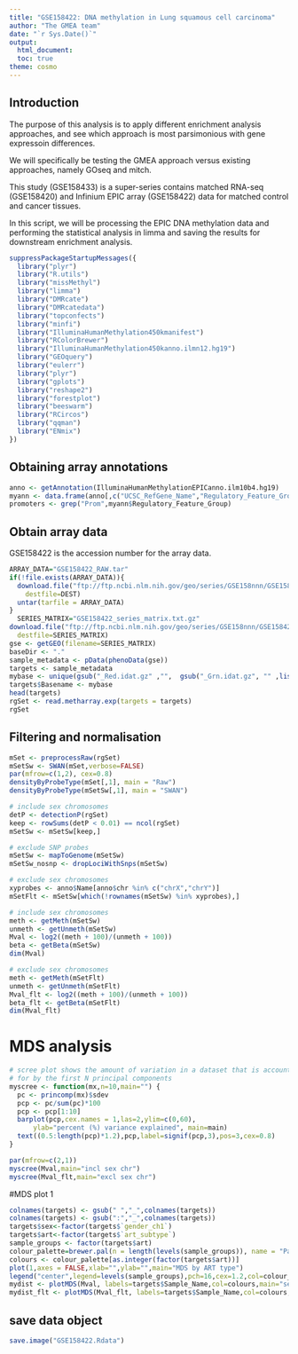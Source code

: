 ```yaml
---
title: "GSE158422: DNA methylation in Lung squamous cell carcinoma"
author: "The GMEA team"
date: "`r Sys.Date()`"
output:
  html_document:
  toc: true
theme: cosmo
---
```


## Introduction

The purpose of this analysis is to apply different enrichment analysis approaches,
and see which approach is most parsimonious with gene expressoin differences.

We will specifically be testing the GMEA approach versus existing approaches,
namely GOseq and mitch.

This study (GSE158433) is a super-series contains matched RNA-seq (GSE158420) and 
Infinium EPIC array (GSE158422) data for matched control and cancer tissues.

In this script, we will be processing the EPIC DNA methylation data and performing the
statistical analysis in limma and saving the results for downstream enrichment analysis.

```r

suppressPackageStartupMessages({
  library("plyr")
  library("R.utils")
  library("missMethyl")
  library("limma")
  library("DMRcate")
  library("DMRcatedata")
  library("topconfects")
  library("minfi")
  library("IlluminaHumanMethylation450kmanifest")
  library("RColorBrewer")
  library("IlluminaHumanMethylation450kanno.ilmn12.hg19")
  library("GEOquery")
  library("eulerr")
  library("plyr")
  library("gplots")
  library("reshape2")
  library("forestplot")
  library("beeswarm")
  library("RCircos")
  library("qqman")
  library("ENmix")
})

```

## Obtaining array annotations

```r

anno <- getAnnotation(IlluminaHumanMethylationEPICanno.ilm10b4.hg19)
myann <- data.frame(anno[,c("UCSC_RefGene_Name","Regulatory_Feature_Group","Islands_Name","Relation_to_Island")])
promoters <- grep("Prom",myann$Regulatory_Feature_Group)

```

## Obtain array data

GSE158422 is the accession number for the array data.

```r

ARRAY_DATA="GSE158422_RAW.tar"
if(!file.exists(ARRAY_DATA)){
  download.file("ftp://ftp.ncbi.nlm.nih.gov/geo/series/GSE158nnn/GSE158422/suppl/GSE158422_RAW.tar",
    destfile=DEST) 
  untar(tarfile = ARRAY_DATA)
}
  SERIES_MATRIX="GSE158422_series_matrix.txt.gz"
download.file("ftp://ftp.ncbi.nlm.nih.gov/geo/series/GSE158nnn/GSE158422/matrix/GSE158422_series_matrix.txt.gz", 
  destfile=SERIES_MATRIX)
gse <- getGEO(filename=SERIES_MATRIX)
baseDir <- "."
sample_metadata <- pData(phenoData(gse))
targets <- sample_metadata
mybase <- unique(gsub("_Red.idat.gz" ,"",  gsub("_Grn.idat.gz", "" ,list.files(".",pattern = "GSM",recursive = TRUE))))
targets$Basename <- mybase
head(targets)
rgSet <- read.metharray.exp(targets = targets)
rgSet


```

## Filtering and normalisation


```r

mSet <- preprocessRaw(rgSet)
mSetSw <- SWAN(mSet,verbose=FALSE)
par(mfrow=c(1,2), cex=0.8)
densityByProbeType(mSet[,1], main = "Raw")
densityByProbeType(mSetSw[,1], main = "SWAN")

```

```r

# include sex chromosomes
detP <- detectionP(rgSet)
keep <- rowSums(detP < 0.01) == ncol(rgSet)
mSetSw <- mSetSw[keep,]

# exclude SNP probes
mSetSw <- mapToGenome(mSetSw)
mSetSw_nosnp <- dropLociWithSnps(mSetSw)

# exclude sex chromosomes
xyprobes <- anno$Name[anno$chr %in% c("chrX","chrY")]
mSetFlt <- mSetSw[which(!rownames(mSetSw) %in% xyprobes),]

```

```r

# include sex chromosomes
meth <- getMeth(mSetSw)
unmeth <- getUnmeth(mSetSw)
Mval <- log2((meth + 100)/(unmeth + 100))
beta <- getBeta(mSetSw)
dim(Mval)

# exclude sex chromosomes
meth <- getMeth(mSetFlt)
unmeth <- getUnmeth(mSetFlt)
Mval_flt <- log2((meth + 100)/(unmeth + 100))
beta_flt <- getBeta(mSetFlt)
dim(Mval_flt)

```


# MDS analysis

```r

# scree plot shows the amount of variation in a dataset that is accounted
# for by the first N principal components
myscree <- function(mx,n=10,main="") {
  pc <- princomp(mx)$sdev
  pcp <- pc/sum(pc)*100
  pcp <- pcp[1:10]
  barplot(pcp,cex.names = 1,las=2,ylim=c(0,60),
      ylab="percent (%) variance explained", main=main)
  text((0.5:length(pcp)*1.2),pcp,label=signif(pcp,3),pos=3,cex=0.8)
}

par(mfrow=c(2,1))  
myscree(Mval,main="incl sex chr")
myscree(Mval_flt,main="excl sex chr")

```



#MDS plot 1

```r

colnames(targets) <- gsub(" ","_",colnames(targets)) 
colnames(targets) <- gsub(":","_",colnames(targets))
targets$sex<-factor(targets$`gender_ch1`)
targets$art<-factor(targets$`art_subtype`)
sample_groups <- factor(targets$art)
colour_palette=brewer.pal(n = length(levels(sample_groups)), name = "Paired")
colours <- colour_palette[as.integer(factor(targets$art))]
plot(1,axes = FALSE,xlab="",ylab="",main="MDS by ART type")
legend("center",legend=levels(sample_groups),pch=16,cex=1.2,col=colour_palette)
mydist <- plotMDS(Mval, labels=targets$Sample_Name,col=colours,main="sex chromosomes included")
mydist_flt <- plotMDS(Mval_flt, labels=targets$Sample_Name,col=colours,main="sex chromosomes excluded")

```

## save data object

```r

save.image("GSE158422.Rdata")

```
